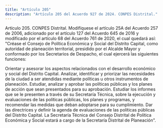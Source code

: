```yaml
---
title: "Artículo 205"
description: "Artículo 205 del Acuerdo 927 de 2024. CONPES Distrital."
---
```


Artículo 205. CONPES Distrital. Modifíquese el artículo 25A del Acuerdo 257 de 2006, adicionado por el artículo 127 del Acuerdo 645 de 2016 y modificado por el artículo 68 del Acuerdo 761 de 2020, el cual quedará así:
"Créase el Consejo de Política Económica y Social del Distrito Capital, como autoridad de planeación territorial, presidido por el Alcalde Mayor y conformado por los Secretarios de Despacho, el cual ejercerá las siguientes funciones:
 
Orientar y asesorar los aspectos relacionados con el desarrollo económico y social del Distrito Capital.
Analizar, identificar y priorizar las necesidades de la ciudad a ser atendidas mediante políticas u otros instrumentos de planeación.
Estudiar, analizar y aprobar las políticas públicas y los planes de acción que sean presentados para su aprobación.
Estudiar los informes que se le presenten a través de su Secretaría Técnica, sobre la ejecución y evaluaciones de las políticas públicas, los planes y programas, y recomendar las medidas que deban adoptarse para su cumplimiento.
Dar las directrices y definir la agenda de evaluaciones de las políticas públicas del Distrito Capital.
La Secretaría Técnica del Consejo Distrital de Política Económica y Social estará a cargo de la Secretaría Distrital de Planeación".